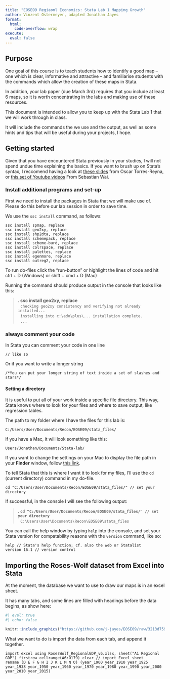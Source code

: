 ```yaml
---
title: "EOSEO9 Regiaonl Economics: Stata Lab 1 Mapping Growth"
author: Vinzent Ostermeyer, adapted Jonathan Jayes
format: 
  html:
    code-overflow: wrap
execute: 
  eval: false
---
```


## Purpose

One goal of this course is to teach students how to identify a good map -- one which is clear, informative and attractive -- and familiarise students with the commands which allow the creation of these maps in Stata.

In addition, your lab paper (due March 3rd) requires that you include at least 6 maps, so it is worth concentrating in the labs and making use of these resources.

This document is intended to allow you to keep up with the Stata Lab 1 that we will work through in class.

It will include the commands the we use and the output, as well as some hints and tips that will be useful during your projects, I hope.

## Getting started

Given that you have encountered Stata previously in your studies, I will not spend undue time explaining the basics. If you want to brush up on Stata's syntax, I reccomend having a look at [these slides](https://github.com/j-jayes/EOSE09/blob/b8444dd95783f4434ab63c4ad28b0f3033d4fd0a/resources/StataTutorial.pdf) from Oscar Torres-Reyna, or [this set of Youtube videos](https://www.youtube.com/watch?v=oXsPgQe-aqs&ab_channel=SebastianWaiEcon) From Sebastian Wai.

### Install additional programs and set-up

First we need to install the packages in Stata that we will make use of. Please do this before our lab session in order to save time.

We use the `ssc install` command, as follows:

```
ssc install spmap, replace
ssc install geo2xy, replace
ssc install shp2dta, replace
ssc install schemepack, replace
ssc install scheme-burd, replace
ssc install colrspace, replace
ssc install palettes, replace
ssc install egenmore, replace
ssc install outreg2, replace
```
:::{.callout-note}
To run do-files click the "run-button" or highlight the lines of code and hit ctrl + D (Windows) or shift + cmd + D (Mac)
:::

Running the command should produce output in the console that looks like this:

<blockquote>

| **. ssc install geo2xy, replace**
|   `checking geo2xy consistency and verifying not already installed...`
|   `installing into c:\ado\plus\... installation complete.`
|   `...`

</blockquote>

:::{.callout-tip}
### always comment your code

In Stata you can comment your code in one line

`// like so`

Or if you want to write a longer string

`/*You can put your longer string of text inside a set of slashes and stars*/`
:::

#### Setting a directory

It is useful to put all of your work inside a specific file directory. This way, Stata knows where to look for your files and where to save output, like regression tables.

The path to my folder where I have the files for this lab is:

`C:/Users/User/Documents/Recon/EOSE09/stata_files/`

If you have a Mac, it will look something like this: 

`Users/Jonathan/Documents/Stata-lab/`

If you want to change the settings on your Mac to display the file path in your **Finder** window, follow [this link](https://www.lifewire.com/use-macs-hidden-finder-path-bar-2260868).

To tell Stata that this is where I want it to look for my files, I'll use the `cd` (current directory) command in my do-file.

```
cd "C:/Users/User/Documents/Recon/EOSE09/stata_files/" // set your directory
```

If successful, in the console I will see the following output:

<blockquote>

| **. `cd "C:/Users/User/Documents/Recon/EOSE09/stata_files/" // set your directory`**
|   `C:\Users\User\Documents\Recon\EOSE09\stata_files`

</blockquote>

You can call the help window by typing `help` into the console, and set your Stata version for compatability reasons with the `version` command, like so:

```
help // Stata's help function; cf. also the web or Statalist
version 16.1 // version control
```

## Importing the Roses-Wolf dataset from Excel into Stata

At the moment, the database we want to use to draw our maps is in an excel sheet.

It has many tabs, and some lines are filled with headings before the data begins, as show here:

```r
#| eval: true
#| echo: false

knitr::include_graphics("https://github.com/j-jayes/EOSE09/raw/3213d759c1b6fc3f20be69fde0e75d3f3f7aabf4/images/excel_format.PNG")
```

What we want to do is import the data from each tab, and append it together.

```
import excel using RosesWolf_RegionalGDP_v6.xlsx, sheet("A1 Regional GDP") firstrow cellrange(A6:O179) clear // import Excel sheet
rename (D E F G H I J K L M N O) (year_1900 year_1910 year_1925 year_1938 year_1950 year_1960 year_1970 year_1980 year_1990 year_2000 year_2010 year_2015)
```
